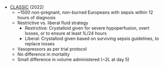 * [CLASSIC](https://www.nejm.org/doi/full/10.1056/NEJMoa2202707) (2022)
	* ~1500 non-pregnant, non-burned Europeans with sepsis within 12 hours of diagnosis
	* Restrictive vs. liberal fluid strategy
		* Restrictive: Crystalloid given for severe hypoperfusion, overt losses, or to ensure at least 1L/24 hours
		* Liberal: Crystalloid given based on surviving sepsis guidelines, to replace losses
	* Vasopressors as per trial protocol
	* No difference in mortality
	* Small difference in volume administered (~2L at day 5)